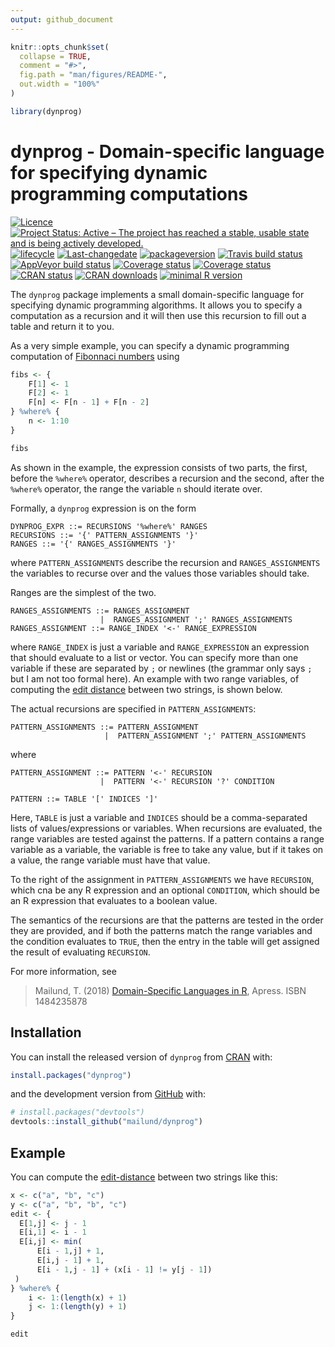 ```yaml
---
output: github_document
---
```


<!-- README.md is generated from README.Rmd. Please edit that file -->

```r
knitr::opts_chunk$set(
  collapse = TRUE,
  comment = "#>",
  fig.path = "man/figures/README-",
  out.width = "100%"
)

library(dynprog)
```

# dynprog - Domain-specific language for specifying dynamic programming computations

[![Licence](https://img.shields.io/badge/licence-GPL--3-blue.svg)](https://www.gnu.org/licenses/gpl-3.0.en.html)
[![Project Status: Active – The project has reached a stable, usable state and is being actively developed.](http://www.repostatus.org/badges/latest/active.svg)](http://www.repostatus.org/#active)
[![lifecycle](http://img.shields.io/badge/lifecycle-experimental-orange.svg)](https://www.tidyverse.org/lifecycle/#experimental)
[![Last-changedate](https://img.shields.io/badge/last%20change-`r gsub('-', '--', Sys.Date())`-orange.svg)](/commits/master)
[![packageversion](https://img.shields.io/badge/Package%20version-0.1.0.9000-orange.svg?style=flat-square)](commits/master)
[![Travis build status](https://travis-ci.org/mailund/dynprog.svg?branch=master)](https://travis-ci.org/mailund/dynprog)
[![AppVeyor build status](https://ci.appveyor.com/api/projects/status/github/mailund/dynprog?branch=master&svg=true)](https://ci.appveyor.com/project/mailund/dynprog)
[![Coverage status](https://codecov.io/gh/mailund/dynprog/branch/master/graph/badge.svg)](https://codecov.io/github/mailund/dynprog?branch=master)
[![Coverage status](http://coveralls.io/repos/github/mailund/dynprog/badge.svg?branch=master)](https://coveralls.io/github/mailund/dynprog?branch=master)
[![CRAN status](http://www.r-pkg.org/badges/version/dynprog)](https://cran.r-project.org/package=dynprog)
[![CRAN downloads](http://cranlogs.r-pkg.org/badges/grand-total/dynprog)](https://cran.r-project.org/package=dynprog)
[![minimal R version](https://img.shields.io/badge/R-%E2%89%A53.2-blue.svg)](https://cran.r-project.org/)


The `dynprog` package implements a small domain-specific language for specifying dynamic programming algorithms. It allows you to specify a computation as a recursion and it will then use this recursion to fill out a table and return it to you.

As a very simple example, you can specify a dynamic programming computation of [Fibonnaci numbers](https://en.wikipedia.org/wiki/Fibonacci_number) using

```r
fibs <- {
    F[1] <- 1
    F[2] <- 1
    F[n] <- F[n - 1] + F[n - 2]
} %where% {
    n <- 1:10
}

fibs
```

As shown in the example, the expression consists of two parts, the first, before the `%where%` operator, describes a recursion and the second, after the `%where%` operator, the range the variable `n` should iterate over.

Formally, a `dynprog` expression is on the form

```
DYNPROG_EXPR ::= RECURSIONS '%where%' RANGES
RECURSIONS ::= '{' PATTERN_ASSIGNMENTS '}'
RANGES ::= '{' RANGES_ASSIGNMENTS '}'
```

where `PATTERN_ASSIGNMENTS` describe the recursion and `RANGES_ASSIGNMENTS` the variables to recurse over and the values those variables should take.

Ranges are the simplest of the two. 

```
RANGES_ASSIGNMENTS ::= RANGES_ASSIGNMENT
                    |  RANGES_ASSIGNMENT ';' RANGES_ASSIGNMENTS
RANGES_ASSIGNMENT ::= RANGE_INDEX '<-' RANGE_EXPRESSION
```

where `RANGE_INDEX` is just a variable and `RANGE_EXPRESSION` an expression that should evaluate to a list or vector. You can specify more than one variable if these are separated by `;` or newlines (the grammar only says `;` but I am not too formal here). An example with two range variables, of computing the [edit distance](https://en.wikipedia.org/wiki/Edit_distance) between two strings, is shown below.

The actual recursions are specified in `PATTERN_ASSIGNMENTS`:

```
PATTERN_ASSIGNMENTS ::= PATTERN_ASSIGNMENT
                     |  PATTERN_ASSIGNMENT ';' PATTERN_ASSIGNMENTS
```

where

```
PATTERN_ASSIGNMENT ::= PATTERN '<-' RECURSION
                    |  PATTERN '<-' RECURSION '?' CONDITION
```
```
PATTERN ::= TABLE '[' INDICES ']'
```

Here, `TABLE` is just a variable and `INDICES` should be a comma-separated lists of values/expressions or variables. When recursions are evaluated, the range variables are tested against the patterns. If a pattern contains a range variable as a variable, the variable is free to take any value, but if it takes on a value, the range variable must have that value.

To the right of the assignment in `PATTERN_ASSIGNMENTS` we have `RECURSION`, which cna be any R expression and an optional `CONDITION`, which should be an R expression that evaluates to a boolean value.

The semantics of the recursions are that the patterns are tested in the order they are provided, and if both the patterns match the range variables and the condition evaluates to `TRUE`, then the entry in the table will get assigned the result of evaluating `RECURSION`.


For more information, see

>   Mailund, T. (2018) [Domain-Specific Languages in R](https://amzn.to/2DRmFXb),
>   Apress. ISBN 1484235878

## Installation

You can install the released version of `dynprog` from [CRAN](https://CRAN.R-project.org) with:

``` r
install.packages("dynprog")
```

and the development version from [GitHub](https://github.com/) with:

``` r
# install.packages("devtools")
devtools::install_github("mailund/dynprog")
```
## Example

You can compute the [edit-distance](https://en.wikipedia.org/wiki/Edit_distance) between two strings like this:

```r
x <- c("a", "b", "c")
y <- c("a", "b", "b", "c")
edit <- {
  E[1,j] <- j - 1
  E[i,1] <- i - 1
  E[i,j] <- min(
      E[i - 1,j] + 1,
      E[i,j - 1] + 1,
      E[i - 1,j - 1] + (x[i - 1] != y[j - 1])
 )
} %where% {
    i <- 1:(length(x) + 1)
    j <- 1:(length(y) + 1)
}

edit
```

